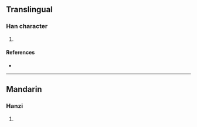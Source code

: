 {{character info/new}}
==Translingual==

===Han character===
{{Han char|rn=96|rad=玉|as=12|sn=16|four=18166|canj=MGCWA|ids=⿰𤣩曾}}

# {{defn|Han|sort=玉12}}

====References====
* {{Han ref|kx=0741.290|dkj=21230|hdz=21138.020|uh=7494|ud=29844|bh=EA65|bd=60005}}

----

==Mandarin==

===Hanzi===
{{cmn-hanzi|pin=[[zēng]] ([[zeng1]])|wg=tseng<sup>1</sup>}}

# {{defn|lang=cmn|sort=玉12}}